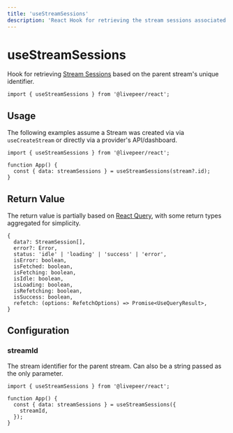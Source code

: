 ```yaml
---
title: 'useStreamSessions'
description: 'React Hook for retrieving the stream sessions associated with a stream ID.'
---
```


# useStreamSessions

Hook for retrieving [Stream Sessions](https://github.com/livepeer/livepeer.js/blob/main/packages/core/src/types/provider.ts)
based on the parent stream's unique identifier.

```tsx
import { useStreamSessions } from '@livepeer/react';
```

## Usage

The following examples assume a Stream was created via via `useCreateStream` or directly via a provider's API/dashboard.

```tsx
import { useStreamSessions } from '@livepeer/react';

function App() {
  const { data: streamSessions } = useStreamSessions(stream?.id);
}
```

## Return Value

The return value is partially based on [React Query](https://tanstack.com/query/v4/docs/reference/useQuery), with some return types
aggregated for simplicity.

```tsx
{
  data?: StreamSession[],
  error?: Error,
  status: 'idle' | 'loading' | 'success' | 'error',
  isError: boolean,
  isFetched: boolean,
  isFetching: boolean,
  isIdle: boolean,
  isLoading: boolean,
  isRefetching: boolean,
  isSuccess: boolean,
  refetch: (options: RefetchOptions) => Promise<UseQueryResult>,
}
```

## Configuration

### streamId

The stream identifier for the parent stream. Can also be a string passed as the only parameter.

```tsx {5}
import { useStreamSessions } from '@livepeer/react';

function App() {
  const { data: streamSessions } = useStreamSessions({
    streamId,
  });
}
```
